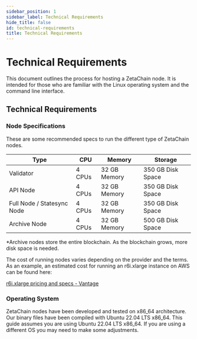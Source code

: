 ```yaml
---
sidebar_position: 1
sidebar_label: Technical Requirements
hide_title: false
id: technical-requirements
title: Technical Requirements
---
```



# Technical Requirements

This document outlines the process for hosting a ZetaChain node. It is intended for those who are familiar with the Linux operating system and the command line interface. 

## Technical Requirements

### Node Specifications

These are some recommended specs to run the different type of ZetaChain nodes.


| Type                       | CPU    | Memory       | Storage           |
|----------------------------|--------|--------------|-------------------|
| Validator                  | 4 CPUs | 32 GB Memory | 350 GB Disk Space |
| API Node                   | 4 CPUs | 32 GB Memory | 350 GB Disk Space |
| Full Node / Statesync Node | 4 CPUs | 32 GB Memory | 350 GB Disk Space |
| Archive Node               | 4 CPUs | 32 GB Memory | 500 GB Disk Space |


*Archive nodes store the entire blockchain. As the blockchain grows, more disk space is needed.

The cost of running nodes varies depending on the provider and the terms. As an example, an estimated cost for running an r6i.xlarge instance on AWS can be found here:

[r6i.xlarge pricing and specs - Vantage](https://instances.vantage.sh/aws/ec2/r6i.xlarge)

### Operating System

ZetaChain nodes have been developed and tested on x86_64 architecture. Our binary files have been compiled with Ubuntu 22.04 LTS x86_64. This guide assumes you are using Ubuntu 22.04 LTS x86_64. If you are using a different OS you may need to make some adjustments.   
